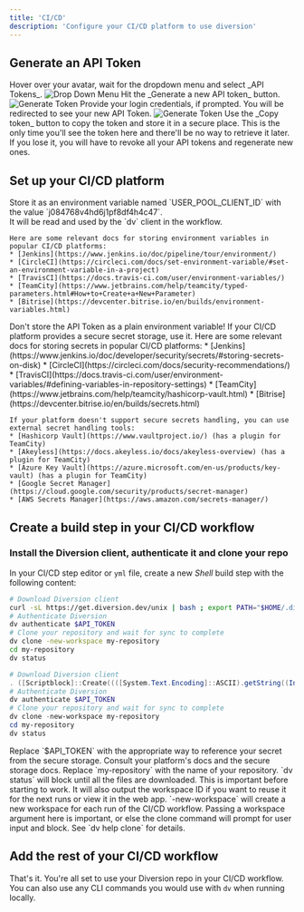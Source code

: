 ```yaml
---
title: 'CI/CD'
description: 'Configure your CI/CD platform to use diversion'
---
```


## Generate an API Token

<Steps>
  <Step title="Navigate to the tokens page">
    Hover over your avatar, wait for the dropdown menu and select _API Tokens_.
    <img alt="Drop Down Menu" style={{width: '90%', borderRadius: '1.5rem', border: '.3rem solid #555', boxShadow: '0 0 1rem #888' }} src="/images/nav-api-tokens.png" />
  </Step>
  <Step title="Generate a new token">
    Hit the _Generate a new API token_ button.
    <img alt="Generate Token" style={{width: '90%', borderRadius: '1.5rem', border: '.3rem solid #555', boxShadow: '0 0 1rem #888' }} src="/images/api-tokens-buttons.png" />
    Provide your login credentials, if prompted.
    You will be redirected to see your new API Token.
    <img alt="Generate Token" style={{width: '90%', borderRadius: '1.5rem', border: '.3rem solid #555', boxShadow: '0 0 1rem #888' }} src="/images/copy-api-token.png" />
    Use the _Copy token_ button to copy the token and store it in a secure place.
    <Note>This is the only time you'll see the token here and there'll be no way to retrieve it later.
    If you lose it, you will have to revoke all your API tokens and regenerate new ones.</Note>
  </Step>
</Steps>

## Set up your CI/CD platform

<Steps>
  <Step title="Store the Diversion client ID">
    Store it as an environment variable named `USER_POOL_CLIENT_ID` with the value `j084768v4hd6j1pf8df4h4c47`.<br/>
    It will be read and used by the `dv` client in the workflow.

    Here are some relevant docs for storing environment variables in popular CI/CD platforms:
    * [Jenkins](https://www.jenkins.io/doc/pipeline/tour/environment/)
    * [CircleCI](https://circleci.com/docs/set-environment-variable/#set-an-environment-variable-in-a-project)
    * [TravisCI](https://docs.travis-ci.com/user/environment-variables/)
    * [TeamCity](https://www.jetbrains.com/help/teamcity/typed-parameters.html#How+to+Create+a+New+Parameter)
    * [Bitrise](https://devcenter.bitrise.io/en/builds/environment-variables.html)
  </Step>
  <Step title="Store the API Token securely">
    <Note>Don't store the API Token as a plain environment variable! If your CI/CD platform provides a secure
    secret storage, use it.</Note>
    Here are some relevant docs for storing secrets in popular CI/CD platforms:
    * [Jenkins](https://www.jenkins.io/doc/developer/security/secrets/#storing-secrets-on-disk)
    * [CircleCI](https://circleci.com/docs/security-recommendations/)
    * [TravisCI](https://docs.travis-ci.com/user/environment-variables/#defining-variables-in-repository-settings)
    * [TeamCity](https://www.jetbrains.com/help/teamcity/hashicorp-vault.html)
    * [Bitrise](https://devcenter.bitrise.io/en/builds/secrets.html)

    If your platform doesn't support secure secrets handling, you can use external secret handling tools:
    * [Hashicorp Vault](https://www.vaultproject.io/) (has a plugin for TeamCity)
    * [Akeyless](https://docs.akeyless.io/docs/akeyless-overview) (has a plugin for TeamCity)
    * [Azure Key Vault](https://azure.microsoft.com/en-us/products/key-vault) (has a plugin for TeamCity)
    * [Google Secret Manager](https://cloud.google.com/security/products/secret-manager)
    * [AWS Secrets Manager](https://aws.amazon.com/secrets-manager/)
  </Step>
</Steps>

## Create a build step in your CI/CD workflow
### Install the Diversion client, authenticate it and clone your repo

In your CI/CD step editor or `yml` file, create a new _Shell_ build step with the following content:
<CodeGroup>

```bash Mac/Linux
# Download Diversion client
curl -sL https://get.diversion.dev/unix | bash ; export PATH="$HOME/.diversion/bin:$PATH"
# Authenticate Diversion
dv authenticate $API_TOKEN
# Clone your repository and wait for sync to complete
dv clone -new-workspace my-repository
cd my-repository
dv status
```

```powershell Windows
# Download Diversion client
. ([Scriptblock]::Create((([System.Text.Encoding]::ASCII).getString((Invoke-WebRequest -Uri "https://get.diversion.dev/win-ci").Content))))
# Authenticate Diversion
dv authenticate $API_TOKEN
# Clone your repository and wait for sync to complete
dv clone -new-workspace my-repository
cd my-repository
dv status
```

</CodeGroup>
<Note>Replace `$API_TOKEN` with the appropriate way to reference your secret from the secure storage.
Consult your platform's docs and the secure storage docs.</Note>
<Note>Replace `my-repository` with the name of your repository.</Note>
<Note>`dv status` will block until all the files are downloaded. This is important before starting to work.
It will also output the workspace ID if you want to reuse it for the next runs or view it in the web app.</Note>
<Note>`-new-workspace` will create a new workspace for each run of the CI/CD workflow. Passing a workspace argument here
is important, or else the clone command will prompt for user input and block. See `dv help clone` for details.</Note>

## Add the rest of your CI/CD workflow

That's it. You're all set to use your Diversion repo in your CI/CD workflow. You can also use any CLI commands you would
use with `dv` when running locally.